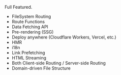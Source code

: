 Full Featured.
 - FileSystem Routing
 - Route Functions
 - Data Fetching API
 - Pre-rendering (SSG)
 - Deploy anywhere (Cloudflare Workers, Vercel, etc.)
 - HMR
 - i18n
 - Link Prefetching
 - HTML Streaming
 - Both Client-side Routing / Server-side Routing
 - Domain-driven File Structure
